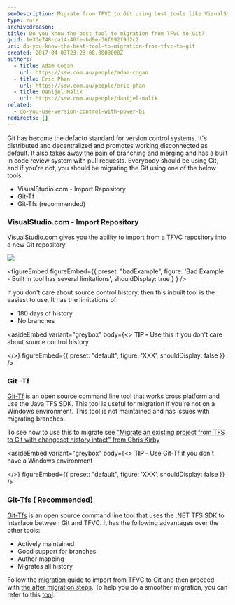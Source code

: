 ```yaml
---
seoDescription: Migrate from TFVC to Git using best tools like VisualStudio.com, Git-Tf, or recommended Git-Tfs.
type: rule
archivedreason:
title: Do you know the best tool to migration from TFVC to Git?
guid: 1e33e748-ca14-40fe-bd9e-36f992f9d2c2
uri: do-you-know-the-best-tool-to-migration-from-tfvc-to-git
created: 2017-04-03T23:23:08.0000000Z
authors:
  - title: Adam Cogan
    url: https://ssw.com.au/people/adam-cogan
  - title: Eric Phan
    url: https://ssw.com.au/people/eric-phan
  - title: Danijel Malik
    url: https://ssw.com.au/people/danijel-malik
related:
  - do-you-use-version-control-with-power-bi
redirects: []
---
```


Git has become the defacto standard for version control systems. It's distributed and decentralized and promotes working disconnected as default. It also takes away the pain of branching and merging and has a built in code review system with pull requests. Everybody should be using Git, and if you're not, you should be migrating the Git using one of the below tools.

- VisualStudio.com - Import Repository
- Git-Tf
- Git-Tfs (recommended)
### VisualStudio.com - Import Repository

VisualStudio.com gives you the ability to import from a TFVC repository into a new Git repository.

![](03_29_08.png)

<figureEmbed figureEmbed={{
  preset: "badExample",
  figure: 'Bad Example - Built in tool has several limitations',
  shouldDisplay: true
} } />


If you don't care about source control history, then this inbuilt tool is the easiest to use. It has the limitations of:

- 180 days of history
- No branches

<asideEmbed
  variant="greybox"
  body={<>
    **TIP -** Use this if you don't care about source control history

  </>}
  figureEmbed={{
    preset: "default",
    figure: 'XXX',
    shouldDisplay: false
  }}
/>

### Git -Tf

[Git-Tf](https://www.microsoft.com/en-us/download/details.aspx?id=30474) is an open source command line tool that works cross platform and use the Java TFS SDK. This tool is useful for migration if you're not on a Windows environment. This tool is not maintained and has issues with migrating branches.

To see how to use this to migrate see ["Migrate an existing project from TFS to Git with changeset history intact" from Chris Kirby](https://chriskirby.net/blog/migrate-an-existing-project-from-tfs-to-github-with-changeset-history-intact)

<asideEmbed
  variant="greybox"
  body={<>
    **TIP -** Use Git-Tf if you don't have a Windows environment

  </>}
  figureEmbed={{
    preset: "default",
    figure: 'XXX',
    shouldDisplay: false
  }}
/>

### Git-Tfs ( Recommended)

[Git-Tfs](https://github.com/git-tfs/git-tfs) is an open source command line tool that uses the .NET TFS SDK to interface between Git and TFVC. It has the following advantages over the other tools:

- Actively maintained
- Good support for branches
- Author mapping
- Migrates all history

Follow the [migration guide](https://github.com/git-tfs/git-tfs/blob/master/doc/usecases/migrate_tfs_to_git.md) to import from TFVC to Git and then proceed with [the after migration steps](/do-you-know-what-to-do-after-migrating-from-tfvc-to-git).
To help you do a smoother migration, you can refer to this [tool](/tfs-master-do-you-have-a-report-to-see-who-has-not-checked-in).